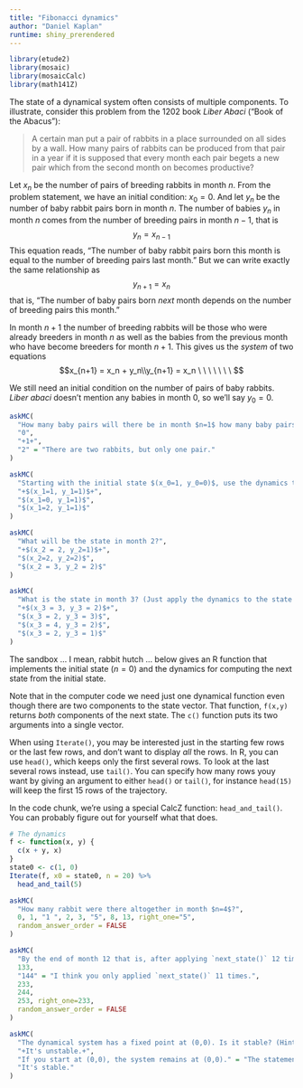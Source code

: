 ```yaml
---
title: "Fibonacci dynamics"
author: "Daniel Kaplan"
runtime: shiny_prerendered
---
```


```r
library(etude2)
library(mosaic)
library(mosaicCalc)
library(math141Z)
```

The state of a dynamical system often consists of multiple components. To illustrate, consider this problem from the 1202 book *Liber Abaci* ("Book of the Abacus"):

> A certain man put a pair of rabbits in a place surrounded on all sides by a wall. How many pairs of rabbits can be produced from that pair in a year if it is supposed that every month each pair begets a new pair which from the second month on becomes productive?

Let $x_n$ be the number of pairs of breeding rabbits in month $n$. From the problem statement, we have an initial condition: $x_0 = 0$.  And let $y_n$ be the number of baby rabbit pairs born in month $n$.  The number of babies $y_n$ in month $n$ comes from the number of breeding pairs in month $n-1$, that is
$$y_{n} = x_{n-1}$$
This equation reads, "The number of baby rabbit pairs born this month is equal to the number of breeding pairs last month." But we can write exactly the same relationship as $$y_{n+1} = x_n$$ that is, "The number of baby pairs born *next* month depends on the number of breeding pairs this month."

In month $n+1$ the number of breeding rabbits will be those who were already breeders in month $n$ as well as the babies from the previous month who have become breeders for month $n+1$. This gives us the *system* of two equations $$x_{n+1} = x_n + y_n\\y_{n+1} = x_n \ \ \  \ \ \ \ $$ 

We still need an initial condition on the number of pairs of baby rabbits. *Liber abaci* doesn't mention any babies in month 0, so we'll say $y_0 = 0$.


```r
askMC(
  "How many baby pairs will there be in month $n=1$ how many baby pairs will become breeders?",
  "0", 
  "+1+", 
  "2" = "There are two rabbits, but only one pair."
)
```

```r
askMC(
  "Starting with the initial state $(x_0=1, y_0=0)$, use the dynamics to find the state at month 1. What is that state?", 
  "+$(x_1=1, y_1=1)$+",
  "$(x_1=0, y_1=1)$",
  "$(x_1=2, y_1=1)$"
)
```

```r
askMC(
  "What will be the state in month 2?",
  "+$(x_2 = 2, y_2=1)$+",
  "$(x_2=2, y_2=2)$",
  "$(x_2 = 3, y_2 = 2)$"
)
```

```r
askMC(
  "What is the state in month 3? (Just apply the dynamics to the state in month2. It's a matter of arithmetic.)",
  "+$(x_3 = 3, y_3 = 2)$+",
  "$(x_3 = 2, y_3 = 3)$",
  "$(x_3 = 4, y_3 = 2)$",
  "$(x_3 = 2, y_3 = 1)$"
)
```

The sandbox ... I mean, rabbit hutch ... below gives an R function that implements the initial state ($n=0$) and the dynamics for computing the next state from the initial state. 

Note that in the computer code we need just one dynamical function even though there are two components to the state vector. That function, `f(x,y)` returns *both* components of the next state. The `c()` function puts its two arguments into a single vector. 

When using `Iterate()`, you may be interested just in the starting few rows or the last few rows, and don't want to display *all* the rows. In R, you can use `head()`, which keeps only the first several rows. To look at the last several rows instead, use `tail()`. You can specify how many rows youy want by giving an argument to either `head()` or `tail()`, for instance `head(15)` will keep the first 15 rows of the trajectory.

In the code chunk, we're using a special CalcZ function: `head_and_tail()`. You can probably figure out for yourself what that does.


```r
# The dynamics
f <- function(x, y) {
  c(x + y, x)
}
state0 <- c(1, 0)
Iterate(f, x0 = state0, n = 20) %>% 
  head_and_tail(5)
```

```r
askMC(
  "How many rabbit were there altogether in month $n=4$?",
  0, 1, "1 ", 2, 3, "5", 8, 13, right_one="5",
  random_answer_order = FALSE
)
```

```r
askMC(
  "By the end of month 12 that is, after applying `next_state()` 12 times to the initial state, how many rabbits total will there be?",
  133,
  "144" = "I think you only applied `next_state()` 11 times.",
  233,
  244,
  253, right_one=233,
  random_answer_order = FALSE
)
```

```r
askMC(
  "The dynamical system has a fixed point at (0,0). Is it stable? (Hint: Use `Iterate()` starting near the fixed point. Or think about what happens if you are happily having 0 pairs of rabbits and then a friend gives you a pair.)",
  "+It's unstable.+",
  "If you start at (0,0), the system remains at (0,0)." = "The statement is true, but irrelevant. The question is about stability, which is about dynamics *near* (not *on*) the fixed point.",
  "It's stable."
)
```
